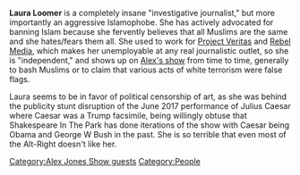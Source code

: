{{Stub}}
'''Laura Loomer''' is a completely insane "investigative journalist," but more importantly an aggressive Islamophobe. She has actively advocated for banning Islam because she fervently believes that all Muslims are the same and she hates/fears them all. She used to work for [[Project Veritas]] and [[Rebel Media]], which makes her unemployable at any real journalistic outlet, so she is "independent," and shows up on [[The Alex Jones Show|Alex's show]] from time to time, generally to bash Muslims or to claim that various acts of white terrorism were false flags.

Laura seems to be in favor of political censorship of art, as she was behind the publicity stunt disruption of the June 2017 performance of Julius Caesar where Caesar was a Trump facsimile, being willingly obtuse that Shakespeare In The Park has done iterations of the show with Caesar being Obama and George W Bush in the past. She is so terrible that even most of the Alt-Right doesn't like her.

[[Category:Alex Jones Show guests]]
[[Category:People]]